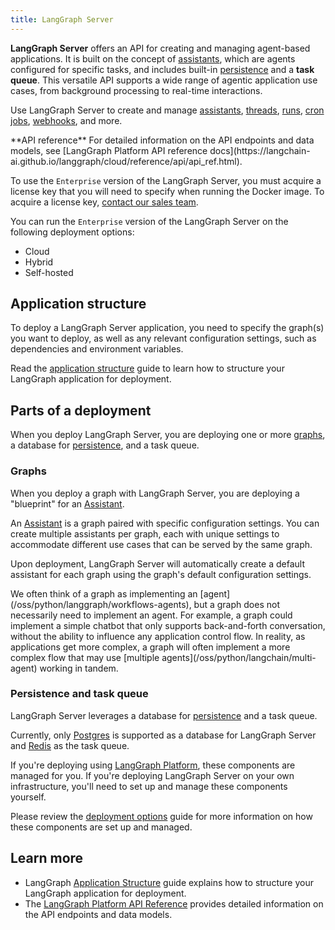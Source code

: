 ```yaml
---
title: LangGraph Server
---
```


**LangGraph Server** offers an API for creating and managing agent-based applications. It is built on the concept of [assistants](/langgraph-platform/assistants), which are agents configured for specific tasks, and includes built-in [persistence](/oss/python/langgraph/persistence#memory-store) and a **task queue**. This versatile API supports a wide range of agentic application use cases, from background processing to real-time interactions.

Use LangGraph Server to create and manage [assistants](/langgraph-platform/assistants), [threads](/oss/python/langgraph/persistence#threads), [runs](/langgraph-platform/assistants#execution), [cron jobs](/langgraph-platform/cron-jobs), [webhooks](/langgraph-platform/use-webhooks), and more.

<Tip>
**API reference**
For detailed information on the API endpoints and data models, see [LangGraph Platform API reference docs](https://langchain-ai.github.io/langgraph/cloud/reference/api/api_ref.html).
</Tip>

To use the `Enterprise` version of the LangGraph Server, you must acquire a license key that you will need to specify when running the Docker image. To acquire a license key, [contact our sales team](https://www.langchain.com/contact-sales).

You can run the `Enterprise` version of the LangGraph Server on the following deployment options:

- Cloud
- Hybrid
- Self-hosted

## Application structure

To deploy a LangGraph Server application, you need to specify the graph(s) you want to deploy, as well as any relevant configuration settings, such as dependencies and environment variables.

Read the [application structure](/langgraph-platform/application-structure) guide to learn how to structure your LangGraph application for deployment.

## Parts of a deployment

When you deploy LangGraph Server, you are deploying one or more [graphs](#graphs), a database for [persistence](/oss/python/langgraph/persistence), and a task queue.

### Graphs

When you deploy a graph with LangGraph Server, you are deploying a "blueprint" for an [Assistant](/langgraph-platform/assistants).

An [Assistant](/langgraph-platform/assistants) is a graph paired with specific configuration settings. You can create multiple assistants per graph, each with unique settings to accommodate different use cases
that can be served by the same graph.

Upon deployment, LangGraph Server will automatically create a default assistant for each graph using the graph's default configuration settings.

<Note>
We often think of a graph as implementing an [agent](/oss/python/langgraph/workflows-agents), but a graph does not necessarily need to implement an agent. For example, a graph could implement a simple
chatbot that only supports back-and-forth conversation, without the ability to influence any application control flow. In reality, as applications get more complex, a graph will often implement a more complex flow that may use [multiple agents](/oss/python/langchain/multi-agent) working in tandem.
</Note>

### Persistence and task queue

LangGraph Server leverages a database for [persistence](/oss/python/langgraph/persistence) and a task queue.

Currently, only [Postgres](https://www.postgresql.org/) is supported as a database for LangGraph Server and [Redis](https://redis.io/) as the task queue.

If you're deploying using [LangGraph Platform](/langgraph-platform/cloud), these components are managed for you. If you're deploying LangGraph Server on your own infrastructure, you'll need to set up and manage these components yourself.

Please review the [deployment options](/langgraph-platform/deployment-options) guide for more information on how these components are set up and managed.

## Learn more

* LangGraph [Application Structure](/langgraph-platform/application-structure) guide explains how to structure your LangGraph application for deployment.
* The [LangGraph Platform API Reference](https://langchain-ai.github.io/langgraph/cloud/reference/api/api_ref.html) provides detailed information on the API endpoints and data models.
